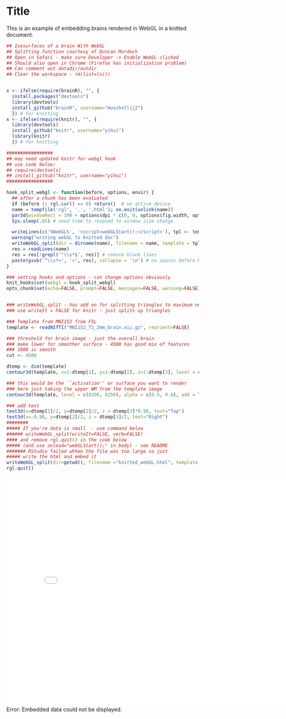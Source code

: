 Title
========================================================

This is an example of embedding brains rendered in WebGL in a knitted document.

```r
## Isosurfaces of a brain With WebGL
## Splitting function courtesy of Duncan Murdoch
## Open in Safari - make sure Developer -> Enable WebGL clicked
## Should also open in Chrome (Firefox has initialization problem)
## Can comment out datadir/outdir 
## Clear the workspace - rm(list=ls())


x <- ifelse(require(brainR), "", {
  install.packages("devtools")
  library(devtools)
  install_github("brainR", username="muschellij2")
  }) # for knitting
x <- ifelse(require(knitr), "", {
  library(devtools)
  install_github("knitr", username="yihui")  
  library(knitr)
  }) # for knitting

#################
## may need updated knitr for webgl hook
## use code below:
## require(devtools)
## install_github("knitr", username="yihui")
#################

hook_split_webgl <- function(before, options, envir) {
  ## after a chunk has been evaluated
  if (before || rgl.cur() == 0) return()  # no active device
  name = tempfile('rgl', '.', '.html'); on.exit(unlink(name))
  par3d(windowRect = 100 + options$dpi * c(0, 0, options$fig.width, options$fig.height))
  Sys.sleep(.05) # need time to respond to window size change

  writeLines(c('%WebGL%', '<script>webGLStart();</script>'), tpl <- tempfile())
  warning("writing webGL to knitted doc")
  writeWebGL_split(dir = dirname(name), filename = name, template = tpl)
  res = readLines(name)
  res = res[!grepl('^\\s*$', res)] # remove blank lines
  paste(gsub('^\\s*<', '<', res), collapse = '\n') # no spaces before HTML tags
}

### setting hooks and options - can change options obviously
knit_hooks$set(webgl = hook_split_webgl)
opts_chunk$set(echo=FALSE, prompt=FALSE, messages=FALSE, warning=FALSE)


### writeWebGL_split - has add on for splitting triangles to maximum number of vertices
### use writeIt = FALSE for knitr - just splits up triangles
```

```r
### Template from MNI152 from FSL
template <- readNIfTI("MNI152_T1_2mm_brain.nii.gz", reorient=FALSE)
```

```r
### threshold for brain image - just the overall brain
### make lower for smoother surface - 4500 has good mix of features
### 1000 is smooth
cut <- 4500

dtemp <- dim(template)
contour3d(template, x=1:dtemp[1], y=1:dtemp[2], z=1:dtemp[3], level = cut, alpha = 0.1, draw = TRUE)

### this would be the ``activation'' or surface you want to render 
### here just taking the upper WM from the template image
contour3d(template, level = c(8200, 8250), alpha = c(0.5, 0.8), add = TRUE, color=c("yellow", "red"))

### add text
text3d(x=dtemp[1]/2, y=dtemp[2]/2, z = dtemp[3]*0.98, text="Top")
text3d(x=-0.98, y=dtemp[2]/2, z = dtemp[3]/2, text="Right")
########
##### If you're data is small  - use command below 
###### writeWebGL_split(writeIt=FALSE, verb=FALSE) 
#### and remove rgl.quit() in the code below
##### (and use onload="webGLStart();" in body) - see README
####### RStudio failed whhen the file was too large so just
##### write the html and embed it
writeWebGL_split(dir=getwd(), filename ="knitted_webGL.html", template = system.file("my_template.html", package="brainR"), width=500)
rgl.quit()

```

<object data="knitted_webGL.html" width="800" height="600"> <embed src="knitted_webGL.html" width="800" height="600"> </embed> Error: Embedded data could not be displayed. </object>

